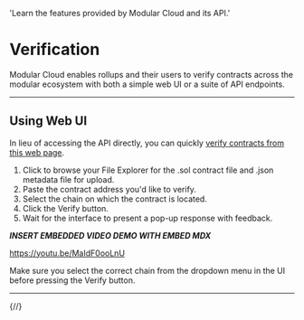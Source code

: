 
  'Learn the features provided by Modular Cloud and its API.'

<HeroPattern />

# Verification

Modular Cloud enables rollups and their users to verify contracts across the modular ecosystem with both a simple web UI or a suite of API endpoints. 

---

## Using Web UI

In lieu of accessing the API directly, you can quickly [verify contracts from this web page](https://contract-verification.vercel.app/).

1. Click to browse your File Explorer for the .sol contract file and .json metadata file for upload.
2. Paste the contract address you'd like to verify.
3. Select the chain on which the contract is located.
4. Click the Verify button.
5. Wait for the interface to present a pop-up response with feedback.

___INSERT EMBEDDED VIDEO DEMO WITH EMBED MDX___

https://youtu.be/MaIdF0ooLnU

Make sure you select the correct chain from the dropdown menu in the UI before pressing the Verify button.

---


{/*<Guides />*/}
